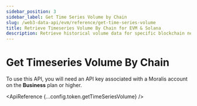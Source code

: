```yaml
---
sidebar_position: 3
sidebar_label: Get Time Series Volume by Chain
slug: /web3-data-api/evm/reference/get-time-series-volume
title: Retrieve Timeseries Volume By Chain for EVM & Solana
description: Retrieve historical volume data for specific blockchain networks at different time intervals, allowing for trend analysis and visualization.
---
```



# Get Timeseries Volume By Chain <MainnetBadge /> <PremiumEndpointBadge />


<Admonition type="info" icon="💡" title="Premium Endpoint">
  <p>
    To use this API, you will need an API key associated with a Moralis account
    on the <strong>Business</strong> plan or higher.
  </p>
</Admonition>

<ApiReference {...config.token.getTimeSeriesVolume} />
